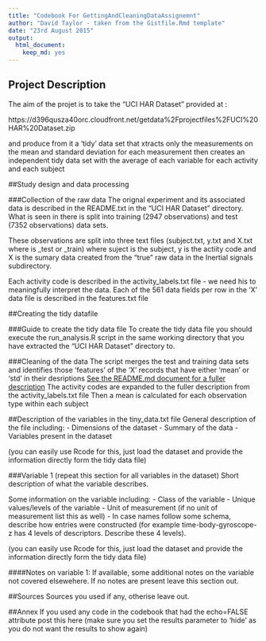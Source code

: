 ```yaml
---
title: "Codebook For GettingAndCleaningDataAssignemnt"
author: "David Taylor - taken from the Gistfile.Rmd template"
date: "23rd August 2015"
output:
  html_document:
    keep_md: yes
---
```


## Project Description
The aim of the projet is to take the "UCI HAR Dataset" provided at :

https://d396qusza40orc.cloudfront.net/getdata%2Fprojectfiles%2FUCI%20HAR%20Dataset.zip

and produce from it a 'tidy' data set that xtracts only the measurements on the mean and standard deviation for each measurement
then creates an independent tidy data set with the average of each variable for each activity and each subject

##Study design and data processing

###Collection of the raw data
The orignal experiment and its associated data is described in the README.txt in the "UCI HAR Dataset" directory.
What is seen in there is split into training (2947 observations) and test (7352 observations) data sets.

These observations are split into three text files (subject<suffix>.txt, y<suffix>.txt and X<suffix>.txt where <suffix> is _test or _train)
where suject is the subject, y is the actiity code and X is the sumary data created from the "true" raw data in the Inertial signals
subdirectory.

Each activity code is described in the activity_labels.txt file - we need his to meaningfully interpret the data.
Each of the 561 data fields per row in the 'X' data file is described in the features.txt file

##Creating the tidy datafile

###Guide to create the tidy data file
To create the tidy data file you should execute the run_analysis.R script in the same working directory that you have
extracted the "UCI HAR Dataset" directory to.

###Cleaning of the data
The script merges the test and training data sets and identifies those 'features' of the 'X' records that have either
'mean' or 'std' in their desriptions [See the README.md document for a fuller description]()
The activity codes are expanded to the fuller description from the activity_labels.txt file
Then a mean is calculated for each observation type within each subject

##Description of the variables in the tiny_data.txt file
General description of the file including:
 - Dimensions of the dataset
 - Summary of the data
 - Variables present in the dataset

(you can easily use Rcode for this, just load the dataset and provide the information directly form the tidy data file)

###Variable 1 (repeat this section for all variables in the dataset)
Short description of what the variable describes.

Some information on the variable including:
 - Class of the variable
 - Unique values/levels of the variable
 - Unit of measurement (if no unit of measurement list this as well)
 - In case names follow some schema, describe how entries were constructed (for example time-body-gyroscope-z has 4 levels of descriptors. Describe these 4 levels). 

(you can easily use Rcode for this, just load the dataset and provide the information directly form the tidy data file)

####Notes on variable 1:
If available, some additional notes on the variable not covered elsewehere. If no notes are present leave this section out.

##Sources
Sources you used if any, otherise leave out.

##Annex
If you used any code in the codebook that had the echo=FALSE attribute post this here (make sure you set the results parameter to 'hide' as you do not want the results to show again)